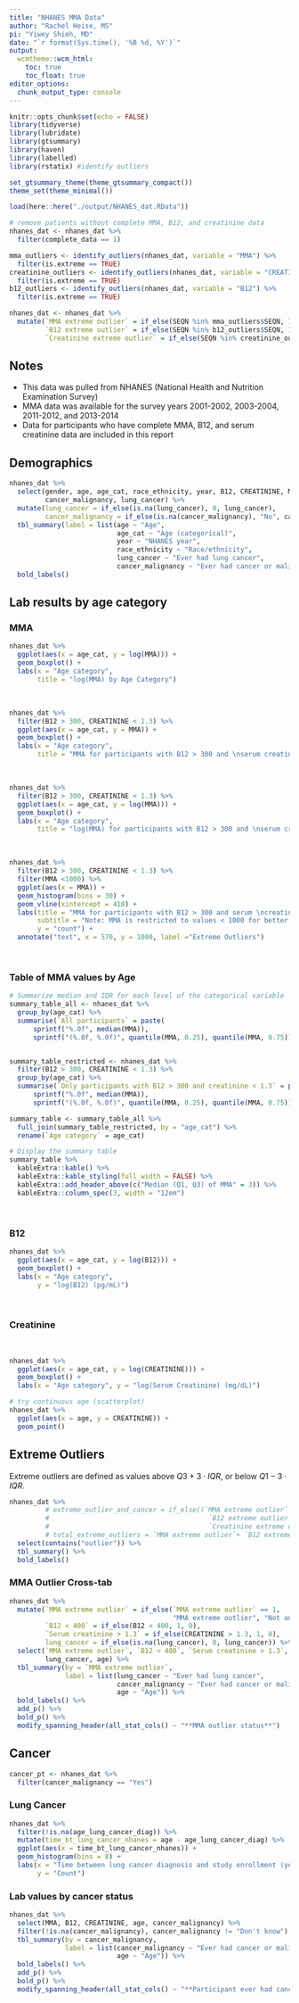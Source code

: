 ```yaml
---
title: "NHANES MMA Data"
author: "Rachel Heise, MS"
pi: "Yiwey Shieh, MD"
date: "`r format(Sys.time(), '%B %d, %Y')`"
output: 
  wcmtheme::wcm_html: 
    toc: true
    toc_float: true
editor_options: 
  chunk_output_type: console
---
```


```r
knitr::opts_chunk$set(echo = FALSE)
library(tidyverse)
library(lubridate)
library(gtsummary)
library(haven)
library(labelled)
library(rstatix) #identify outliers

set_gtsummary_theme(theme_gtsummary_compact())
theme_set(theme_minimal())

load(here::here("./output/NHANES_dat.RData"))

# remove patients without complete MMA, B12, and creatinine data
nhanes_dat <- nhanes_dat %>% 
  filter(complete_data == 1)
```

```r
mma_outliers <- identify_outliers(nhanes_dat, variable = "MMA") %>% 
  filter(is.extreme == TRUE)
creatinine_outliers <- identify_outliers(nhanes_dat, variable = "CREATININE") %>% 
  filter(is.extreme == TRUE)
b12_outliers <- identify_outliers(nhanes_dat, variable = "B12") %>% 
  filter(is.extreme == TRUE)

nhanes_dat <- nhanes_dat %>% 
  mutate(`MMA extreme outlier` = if_else(SEQN %in% mma_outliers$SEQN, 1, 0),
         `B12 extreme outlier` = if_else(SEQN %in% b12_outliers$SEQN, 1, 0),
         `Creatinine extreme outlier` = if_else(SEQN %in% creatinine_outliers$SEQN, 1, 0))

```


## Notes

* This data was pulled from NHANES (National Health and Nutrition Examination Survey)
* MMA data was available for the survey years 2001-2002, 2003-2004, 2011-2012, and 2013-2014
* Data for participants who have complete MMA, B12, and serum creatinine data are included in this report


## Demographics

```r
nhanes_dat %>% 
  select(gender, age, age_cat, race_ethnicity, year, B12, CREATININE, MMA,
         cancer_malignancy, lung_cancer) %>% 
  mutate(lung_cancer = if_else(is.na(lung_cancer), 0, lung_cancer),
         cancer_malignancy = if_else(is.na(cancer_malignancy), "No", cancer_malignancy)) %>% 
  tbl_summary(label = list(age ~ "Age",
                           age_cat ~ "Age (categorical)",
                           year ~ "NHANES year",
                           race_ethnicity ~ "Race/ethnicity",
                           lung_cancer ~ "Ever had lung cancer",
                           cancer_malignancy ~ "Ever had cancer or malignancy")) %>% 
  bold_labels()
```

## Lab results by age category

### MMA

```r
nhanes_dat %>% 
  ggplot(aes(x = age_cat, y = log(MMA))) +
  geom_boxplot() +
  labs(x = "Age category",
       title = "log(MMA) by Age Category")
```

<br>

```r
nhanes_dat %>% 
  filter(B12 > 300, CREATININE < 1.3) %>% 
  ggplot(aes(x = age_cat, y = MMA)) +
  geom_boxplot() +
  labs(x = "Age category",
       title = "MMA for participants with B12 > 300 and \nserum creatinine < 1.3")
```

<br>

```r
nhanes_dat %>% 
  filter(B12 > 300, CREATININE < 1.3) %>% 
  ggplot(aes(x = age_cat, y = log(MMA))) +
  geom_boxplot() +
  labs(x = "Age category",
       title = "log(MMA) for participants with B12 > 300 and \nserum creatinine < 1.3")
```

<br>

```r
nhanes_dat %>% 
  filter(B12 > 300, CREATININE < 1.3) %>%
  filter(MMA <1000) %>%
  ggplot(aes(x = MMA)) +
  geom_histogram(bins = 30) +
  geom_vline(xintercept = 410) +
  labs(title = "MMA for participants with B12 > 300 and serum \ncreatinine < 1.3",
       subtitle = "Note: MMA is restricted to values < 1000 for better visual \nassessment",
       y = "count") +
  annotate("text", x = 570, y = 1000, label ="Extreme Outliers")
```

<br>

### Table of MMA values by Age

```r
# Summarize median and IQR for each level of the categorical variable
summary_table_all <- nhanes_dat %>%
  group_by(age_cat) %>%
  summarise(`All participants` = paste(
      sprintf("%.0f", median(MMA)),
      sprintf("(%.0f, %.0f)", quantile(MMA, 0.25), quantile(MMA, 0.75))))


summary_table_restricted <- nhanes_dat %>%
  filter(B12 > 300, CREATININE < 1.3) %>% 
  group_by(age_cat) %>%
  summarise(`Only participants with B12 > 300 and creatinine < 1.3` = paste(
      sprintf("%.0f", median(MMA)),
      sprintf("(%.0f, %.0f)", quantile(MMA, 0.25), quantile(MMA, 0.75))))

summary_table <- summary_table_all %>% 
  full_join(summary_table_restricted, by = "age_cat") %>% 
  rename(`Age category` = age_cat)

# Display the summary table
summary_table %>% 
  kableExtra::kable() %>% 
  kableExtra::kable_styling(full_width = FALSE) %>% 
  kableExtra::add_header_above(c("Median (Q1, Q3) of MMA" = 3)) %>% 
  kableExtra::column_spec(3, width = "12em")
```


<br>

### B12

```r
nhanes_dat %>% 
  ggplot(aes(x = age_cat, y = log(B12))) +
  geom_boxplot() +
  labs(x = "Age category",
       y = "log(B12) (pg/mL)")
```


<br>

### Creatinine
<br>

```r
nhanes_dat %>% 
  ggplot(aes(x = age_cat, y = log(CREATININE))) +
  geom_boxplot() +
  labs(x = "Age category", y = "log(Serum Creatinine) (mg/dL)")
```

```r
# try continuous age (scatterplot)
nhanes_dat %>% 
  ggplot(aes(x = age, y = CREATININE)) +
  geom_point()
```


## Extreme Outliers

Extreme outliers are defined as values above $Q3 + 3 \cdot IQR$, or below $Q1 - 3 \cdot IQR$.

```r
nhanes_dat %>% 
         # extreme_outlier_and_cancer = if_else((`MMA extreme outlier` == 1 | 
         #                                        `B12 extreme outlier` == 1 |
         #                                        `Creatinine extreme outlier` == 1) & (cancer_malignancy == "Yes"), 1, 0),
         # total_extreme_outliers = `MMA extreme outlier`+ `B12 extreme outlier` + `Creatinine extreme outlier`) %>% 
  select(contains("outlier")) %>% 
  tbl_summary() %>% 
  bold_labels()
```

### MMA Outlier Cross-tab

```r
nhanes_dat %>% 
  mutate(`MMA extreme outlier` = if_else(`MMA extreme outlier` == 1, 
                                         "MMA extreme outlier", "Not an MMA extreme outlier"), 
         `B12 < 400` = if_else(B12 < 400, 1, 0),
         `Serum creatinine > 1.3` = if_else(CREATININE > 1.3, 1, 0),
         lung_cancer = if_else(is.na(lung_cancer), 0, lung_cancer)) %>% 
  select(`MMA extreme outlier`, `B12 < 400`, `Serum creatinine > 1.3`, cancer_malignancy,
         lung_cancer, age) %>% 
  tbl_summary(by = `MMA extreme outlier`,
              label = list(lung_cancer ~ "Ever had lung cancer",
                           cancer_malignancy ~ "Ever had cancer or malignancy",
                           age ~ "Age")) %>% 
  bold_labels() %>% 
  add_p() %>% 
  bold_p() %>% 
  modify_spanning_header(all_stat_cols() ~ "**MMA outlier status**")
```

## Cancer

```r
cancer_pt <- nhanes_dat %>% 
  filter(cancer_malignancy == "Yes")
```

### Lung Cancer

```r
nhanes_dat %>% 
  filter(!is.na(age_lung_cancer_diag)) %>% 
  mutate(time_bt_lung_cancer_nhanes = age - age_lung_cancer_diag) %>% 
  ggplot(aes(x = time_bt_lung_cancer_nhanes)) +
  geom_histogram(bins = 8) +
  labs(x = "Time between lung cancer diagnosis and study enrollment (years)", 
       y = "Count")
```


### Lab values by cancer status


```r
nhanes_dat %>% 
  select(MMA, B12, CREATININE, age, cancer_malignancy) %>% 
  filter(!is.na(cancer_malignancy), cancer_malignancy != "Don't know") %>% 
  tbl_summary(by = cancer_malignancy,
              label = list(cancer_malignancy ~ "Ever had cancer or malignancy",
                           age ~ "Age")) %>% 
  bold_labels() %>% 
  add_p() %>% 
  bold_p() %>% 
  modify_spanning_header(all_stat_cols() ~ "**Participant ever had cancer or malignancy**")
```

